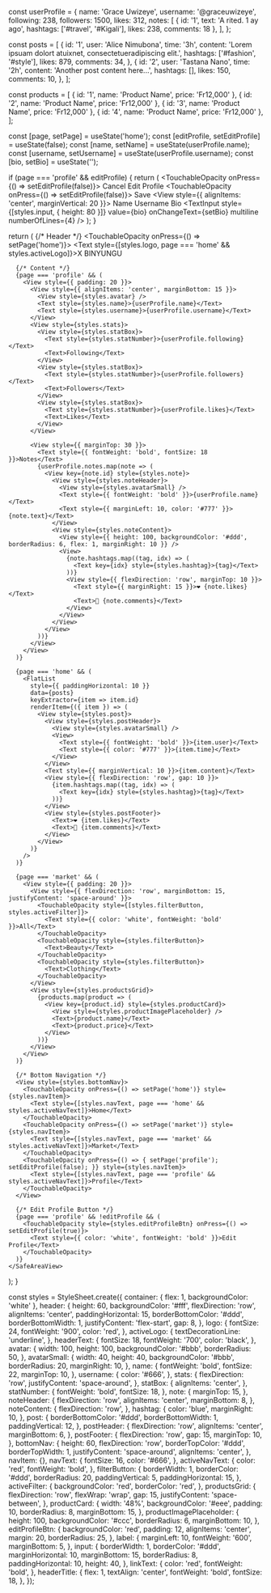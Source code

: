 
const userProfile = {
  name: 'Grace Uwizeye',
  username: '@graceuwizeye',
  following: 238,
  followers: 1500,
  likes: 312,
  notes: [
    { id: '1', text: 'A rited. 1 ay ago', hashtags: ['#travel', '#Kigali'], likes: 238, comments: 18 },
  ],
};

const posts = [
  {
    id: '1',
    user: 'Alice Nimubona',
    time: '3h',
    content: 'Lorem ipsuam dolort atuixnet, consectetueradipiscing elit.',
    hashtags: ['#fashion', '#style'],
    likes: 879,
    comments: 34,
  },
  {
    id: '2',
    user: 'Tastana Nano',
    time: '2h',
    content: 'Another post content here...',
    hashtags: [],
    likes: 150,
    comments: 10,
  },
];

const products = [
  { id: '1', name: 'Product Name', price: 'Fr12,000' },
  { id: '2', name: 'Product Name', price: 'Fr12,000' },
  { id: '3', name: 'Product Name', price: 'Fr12,000' },
  { id: '4', name: 'Product Name', price: 'Fr12,000' },
];

  const [page, setPage] = useState('home');
  const [editProfile, setEditProfile] = useState(false);
  const [name, setName] = useState(userProfile.name);
  const [username, setUsername] = useState(userProfile.username);
  const [bio, setBio] = useState('');

  if (page === 'profile' && editProfile) {
    return (
      <SafeAreaView style={styles.container}>
        <View style={styles.header}>
          <TouchableOpacity onPress={() => setEditProfile(false)}>
            <Text style={styles.linkText}>Cancel</Text>
          </TouchableOpacity>
          <Text style={styles.headerTitle}>Edit Profile</Text>
          <TouchableOpacity onPress={() => setEditProfile(false)}>
            <Text style={styles.linkText}>Save</Text>
          </TouchableOpacity>
        </View>
        <View style={{ alignItems: 'center', marginVertical: 20 }}>
          <View style={styles.avatar} />
        </View>
        <Text style={styles.label}>Name</Text>
        <TextInput style={styles.input} value={name} onChangeText={setName} />
        <Text style={styles.label}>Username</Text>
        <TextInput style={styles.input} value={username} onChangeText={setUsername} />
        <Text style={styles.label}>Bio</Text>
        <TextInput
          style={[styles.input, { height: 80 }]}
          value={bio}
          onChangeText={setBio}
          multiline
          numberOfLines={4}
        />
      </SafeAreaView>
    );
  }

  return (
    <SafeAreaView style={styles.container}>
      {/* Header */}
      <View style={styles.header}>
        <TouchableOpacity onPress={() => setPage('home')}>
          <Text style={[styles.logo, page === 'home' && styles.activeLogo]}>X</Text>
        </TouchableOpacity>
        <Text style={styles.headerText}>BINYUNGU</Text>
      </View>

      {/* Content */}
      {page === 'profile' && (
        <View style={{ padding: 20 }}>
          <View style={{ alignItems: 'center', marginBottom: 15 }}>
            <View style={styles.avatar} />
            <Text style={styles.name}>{userProfile.name}</Text>
            <Text style={styles.username}>{userProfile.username}</Text>
          </View>
          <View style={styles.stats}>
            <View style={styles.statBox}>
              <Text style={styles.statNumber}>{userProfile.following}</Text>
              <Text>Following</Text>
            </View>
            <View style={styles.statBox}>
              <Text style={styles.statNumber}>{userProfile.followers}</Text>
              <Text>Followers</Text>
            </View>
            <View style={styles.statBox}>
              <Text style={styles.statNumber}>{userProfile.likes}</Text>
              <Text>Likes</Text>
            </View>
          </View>

          <View style={{ marginTop: 30 }}>
            <Text style={{ fontWeight: 'bold', fontSize: 18 }}>Notes</Text>
            {userProfile.notes.map(note => (
              <View key={note.id} style={styles.note}>
                <View style={styles.noteHeader}>
                  <View style={styles.avatarSmall} />
                  <Text style={{ fontWeight: 'bold' }}>{userProfile.name}</Text>
                  <Text style={{ marginLeft: 10, color: '#777' }}>{note.text}</Text>
                </View>
                <View style={styles.noteContent}>
                  <View style={{ height: 100, backgroundColor: '#ddd', borderRadius: 6, flex: 1, marginRight: 10 }} />
                  <View>
                    {note.hashtags.map((tag, idx) => (
                      <Text key={idx} style={styles.hashtag}>{tag}</Text>
                    ))}
                    <View style={{ flexDirection: 'row', marginTop: 10 }}>
                      <Text style={{ marginRight: 15 }}>❤️ {note.likes}</Text>
                      <Text>💬 {note.comments}</Text>
                    </View>
                  </View>
                </View>
              </View>
            ))}
          </View>
        </View>
      )}

      {page === 'home' && (
        <FlatList
          style={{ paddingHorizontal: 10 }}
          data={posts}
          keyExtractor={item => item.id}
          renderItem={({ item }) => (
            <View style={styles.post}>
              <View style={styles.postHeader}>
                <View style={styles.avatarSmall} />
                <View>
                  <Text style={{ fontWeight: 'bold' }}>{item.user}</Text>
                  <Text style={{ color: '#777' }}>{item.time}</Text>
                </View>
              </View>
              <Text style={{ marginVertical: 10 }}>{item.content}</Text>
              <View style={{ flexDirection: 'row', gap: 10 }}>
                {item.hashtags.map((tag, idx) => (
                  <Text key={idx} style={styles.hashtag}>{tag}</Text>
                ))}
              </View>
              <View style={styles.postFooter}>
                <Text>❤️ {item.likes}</Text>
                <Text>💬 {item.comments}</Text>
              </View>
            </View>
          )}
        />
      )}

      {page === 'market' && (
        <View style={{ padding: 20 }}>
          <View style={{ flexDirection: 'row', marginBottom: 15, justifyContent: 'space-around' }}>
            <TouchableOpacity style={[styles.filterButton, styles.activeFilter]}>
              <Text style={{ color: 'white', fontWeight: 'bold' }}>All</Text>
            </TouchableOpacity>
            <TouchableOpacity style={styles.filterButton}>
              <Text>Beauty</Text>
            </TouchableOpacity>
            <TouchableOpacity style={styles.filterButton}>
              <Text>Clothing</Text>
            </TouchableOpacity>
          </View>
          <View style={styles.productsGrid}>
            {products.map(product => (
              <View key={product.id} style={styles.productCard}>
                <View style={styles.productImagePlaceholder} />
                <Text>{product.name}</Text>
                <Text>{product.price}</Text>
              </View>
            ))}
          </View>
        </View>
      )}

      {/* Bottom Navigation */}
      <View style={styles.bottomNav}>
        <TouchableOpacity onPress={() => setPage('home')} style={styles.navItem}>
          <Text style={[styles.navText, page === 'home' && styles.activeNavText]}>Home</Text>
        </TouchableOpacity>
        <TouchableOpacity onPress={() => setPage('market')} style={styles.navItem}>
          <Text style={[styles.navText, page === 'market' && styles.activeNavText]}>Market</Text>
        </TouchableOpacity>
        <TouchableOpacity onPress={() => { setPage('profile'); setEditProfile(false); }} style={styles.navItem}>
          <Text style={[styles.navText, page === 'profile' && styles.activeNavText]}>Profile</Text>
        </TouchableOpacity>
      </View>

      {/* Edit Profile Button */}
      {page === 'profile' && !editProfile && (
        <TouchableOpacity style={styles.editProfileBtn} onPress={() => setEditProfile(true)}>
          <Text style={{ color: 'white', fontWeight: 'bold' }}>Edit Profile</Text>
        </TouchableOpacity>
      )}
    </SafeAreaView>
  );
}

const styles = StyleSheet.create({
  container: { flex: 1, backgroundColor: 'white' },
  header: {
    height: 60,
    backgroundColor: '#fff',
    flexDirection: 'row',
    alignItems: 'center',
    paddingHorizontal: 15,
    borderBottomColor: '#ddd',
    borderBottomWidth: 1,
    justifyContent: 'flex-start',
    gap: 8,
  },
  logo: {
    fontSize: 24,
    fontWeight: '900',
    color: 'red',
  },
  activeLogo: {
    textDecorationLine: 'underline',
  },
  headerText: {
    fontSize: 18,
    fontWeight: '700',
    color: 'black',
  },
  avatar: {
    width: 100,
    height: 100,
    backgroundColor: '#bbb',
    borderRadius: 50,
  },
  avatarSmall: {
    width: 40,
    height: 40,
    backgroundColor: '#bbb',
    borderRadius: 20,
    marginRight: 10,
  },
  name: {
    fontWeight: 'bold',
    fontSize: 22,
    marginTop: 10,
  },
  username: {
    color: '#666',
  },
  stats: {
    flexDirection: 'row',
    justifyContent: 'space-around',
  },
  statBox: {
    alignItems: 'center',
  },
  statNumber: {
    fontWeight: 'bold',
    fontSize: 18,
  },
  note: {
    marginTop: 15,
  },
  noteHeader: {
    flexDirection: 'row',
    alignItems: 'center',
    marginBottom: 8,
  },
  noteContent: {
    flexDirection: 'row',
  },
  hashtag: {
    color: 'blue',
    marginRight: 10,
  },
  post: {
    borderBottomColor: '#ddd',
    borderBottomWidth: 1,
    paddingVertical: 12,
  },
  postHeader: {
    flexDirection: 'row',
    alignItems: 'center',
    marginBottom: 6,
  },
  postFooter: {
    flexDirection: 'row',
    gap: 15,
    marginTop: 10,
  },
  bottomNav: {
    height: 60,
    flexDirection: 'row',
    borderTopColor: '#ddd',
    borderTopWidth: 1,
    justifyContent: 'space-around',
    alignItems: 'center',
  },
  navItem: {},
  navText: {
    fontSize: 16,
    color: '#666',
  },
  activeNavText: {
    color: 'red',
    fontWeight: 'bold',
  },
  filterButton: {
    borderWidth: 1,
    borderColor: '#ddd',
    borderRadius: 20,
    paddingVertical: 5,
    paddingHorizontal: 15,
  },
  activeFilter: {
    backgroundColor: 'red',
    borderColor: 'red',
  },
  productsGrid: {
    flexDirection: 'row',
    flexWrap: 'wrap',
    gap: 15,
    justifyContent: 'space-between',
  },
  productCard: {
    width: '48%',
    backgroundColor: '#eee',
    padding: 10,
    borderRadius: 8,
    marginBottom: 15,
  },
  productImagePlaceholder: {
    height: 100,
    backgroundColor: '#ccc',
    borderRadius: 6,
    marginBottom: 10,
  },
  editProfileBtn: {
    backgroundColor: 'red',
    padding: 12,
    alignItems: 'center',
    margin: 20,
    borderRadius: 25,
  },
  label: {
    marginLeft: 10,
    fontWeight: '600',
    marginBottom: 5,
  },
  input: {
    borderWidth: 1,
    borderColor: '#ddd',
    marginHorizontal: 10,
    marginBottom: 15,
    borderRadius: 8,
    paddingHorizontal: 10,
    height: 40,
  },
  linkText: {
    color: 'red',
    fontWeight: 'bold',
  },
  headerTitle: {
    flex: 1,
    textAlign: 'center',
    fontWeight: 'bold',
    fontSize: 18,
  },
});
